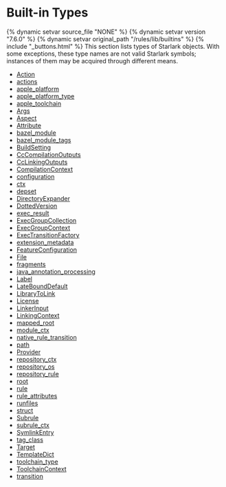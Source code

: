 <html devsite>
<head>
  <meta name="project_path" value="/_project.yaml">
  <meta name="book_path" value="/versions/7.6.0/_book.yaml">
</head>
<body>
<h1 class="page-title">Built-in Types</h1>

{% dynamic setvar source_file "NONE" %}
{% dynamic setvar version "7.6.0" %}
{% dynamic setvar original_path "/rules/lib/builtins" %}
{% include "_buttons.html" %}
This section lists types of Starlark objects. With some exceptions, these type names are not valid Starlark symbols; instances of them may be acquired through different means.

<ul>

<li><a href="/versions/7.6.0/rules/lib/builtins/Action">Action</a></li>

<li><a href="/versions/7.6.0/rules/lib/builtins/actions">actions</a></li>

<li><a href="/versions/7.6.0/rules/lib/builtins/apple_platform">apple_platform</a></li>

<li><a href="/versions/7.6.0/rules/lib/builtins/apple_platform_type">apple_platform_type</a></li>

<li><a href="/versions/7.6.0/rules/lib/builtins/apple_toolchain">apple_toolchain</a></li>

<li><a href="/versions/7.6.0/rules/lib/builtins/Args">Args</a></li>

<li><a href="/versions/7.6.0/rules/lib/builtins/Aspect">Aspect</a></li>

<li><a href="/versions/7.6.0/rules/lib/builtins/Attribute">Attribute</a></li>

<li><a href="/versions/7.6.0/rules/lib/builtins/bazel_module">bazel_module</a></li>

<li><a href="/versions/7.6.0/rules/lib/builtins/bazel_module_tags">bazel_module_tags</a></li>

<li><a href="/versions/7.6.0/rules/lib/builtins/BuildSetting">BuildSetting</a></li>

<li><a href="/versions/7.6.0/rules/lib/builtins/CcCompilationOutputs">CcCompilationOutputs</a></li>

<li><a href="/versions/7.6.0/rules/lib/builtins/CcLinkingOutputs">CcLinkingOutputs</a></li>

<li><a href="/versions/7.6.0/rules/lib/builtins/CompilationContext">CompilationContext</a></li>

<li><a href="/versions/7.6.0/rules/lib/builtins/configuration">configuration</a></li>

<li><a href="/versions/7.6.0/rules/lib/builtins/ctx">ctx</a></li>

<li><a href="/versions/7.6.0/rules/lib/builtins/depset">depset</a></li>

<li><a href="/versions/7.6.0/rules/lib/builtins/DirectoryExpander">DirectoryExpander</a></li>

<li><a href="/versions/7.6.0/rules/lib/builtins/DottedVersion">DottedVersion</a></li>

<li><a href="/versions/7.6.0/rules/lib/builtins/exec_result">exec_result</a></li>

<li><a href="/versions/7.6.0/rules/lib/builtins/ExecGroupCollection">ExecGroupCollection</a></li>

<li><a href="/versions/7.6.0/rules/lib/builtins/ExecGroupContext">ExecGroupContext</a></li>

<li><a href="/versions/7.6.0/rules/lib/builtins/ExecTransitionFactory">ExecTransitionFactory</a></li>

<li><a href="/versions/7.6.0/rules/lib/builtins/extension_metadata">extension_metadata</a></li>

<li><a href="/versions/7.6.0/rules/lib/builtins/FeatureConfiguration">FeatureConfiguration</a></li>

<li><a href="/versions/7.6.0/rules/lib/builtins/File">File</a></li>

<li><a href="/versions/7.6.0/rules/lib/builtins/fragments">fragments</a></li>

<li><a href="/versions/7.6.0/rules/lib/builtins/java_annotation_processing">java_annotation_processing</a></li>

<li><a href="/versions/7.6.0/rules/lib/builtins/Label">Label</a></li>

<li><a href="/versions/7.6.0/rules/lib/builtins/LateBoundDefault">LateBoundDefault</a></li>

<li><a href="/versions/7.6.0/rules/lib/builtins/LibraryToLink">LibraryToLink</a></li>

<li><a href="/versions/7.6.0/rules/lib/builtins/License">License</a></li>

<li><a href="/versions/7.6.0/rules/lib/builtins/LinkerInput">LinkerInput</a></li>

<li><a href="/versions/7.6.0/rules/lib/builtins/LinkingContext">LinkingContext</a></li>

<li><a href="/versions/7.6.0/rules/lib/builtins/mapped_root">mapped_root</a></li>

<li><a href="/versions/7.6.0/rules/lib/builtins/module_ctx">module_ctx</a></li>

<li><a href="/versions/7.6.0/rules/lib/builtins/native_rule_transition">native_rule_transition</a></li>

<li><a href="/versions/7.6.0/rules/lib/builtins/path">path</a></li>

<li><a href="/versions/7.6.0/rules/lib/builtins/Provider">Provider</a></li>

<li><a href="/versions/7.6.0/rules/lib/builtins/repository_ctx">repository_ctx</a></li>

<li><a href="/versions/7.6.0/rules/lib/builtins/repository_os">repository_os</a></li>

<li><a href="/versions/7.6.0/rules/lib/builtins/repository_rule">repository_rule</a></li>

<li><a href="/versions/7.6.0/rules/lib/builtins/root">root</a></li>

<li><a href="/versions/7.6.0/rules/lib/builtins/rule">rule</a></li>

<li><a href="/versions/7.6.0/rules/lib/builtins/rule_attributes">rule_attributes</a></li>

<li><a href="/versions/7.6.0/rules/lib/builtins/runfiles">runfiles</a></li>

<li><a href="/versions/7.6.0/rules/lib/builtins/struct">struct</a></li>

<li><a href="/versions/7.6.0/rules/lib/builtins/Subrule">Subrule</a></li>

<li><a href="/versions/7.6.0/rules/lib/builtins/subrule_ctx">subrule_ctx</a></li>

<li><a href="/versions/7.6.0/rules/lib/builtins/SymlinkEntry">SymlinkEntry</a></li>

<li><a href="/versions/7.6.0/rules/lib/builtins/tag_class">tag_class</a></li>

<li><a href="/versions/7.6.0/rules/lib/builtins/Target">Target</a></li>

<li><a href="/versions/7.6.0/rules/lib/builtins/TemplateDict">TemplateDict</a></li>

<li><a href="/versions/7.6.0/rules/lib/builtins/toolchain_type">toolchain_type</a></li>

<li><a href="/versions/7.6.0/rules/lib/builtins/ToolchainContext">ToolchainContext</a></li>

<li><a href="/versions/7.6.0/rules/lib/builtins/transition">transition</a></li>
</ul>
</body>
</html>
